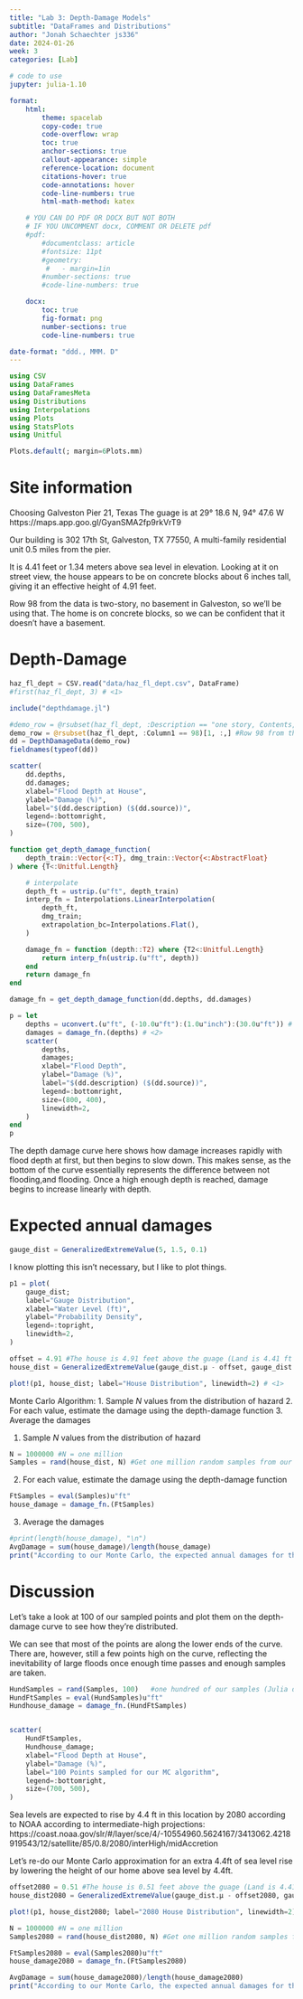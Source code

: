 ```yaml
---
title: "Lab 3: Depth-Damage Models"
subtitle: "DataFrames and Distributions"
author: "Jonah Schaechter js336"
date: 2024-01-26
week: 3
categories: [Lab]

# code to use
jupyter: julia-1.10

format: 
    html:
        theme: spacelab
        copy-code: true
        code-overflow: wrap
        toc: true
        anchor-sections: true
        callout-appearance: simple
        reference-location: document
        citations-hover: true
        code-annotations: hover
        code-line-numbers: true
        html-math-method: katex

    # YOU CAN DO PDF OR DOCX BUT NOT BOTH
    # IF YOU UNCOMMENT docx, COMMENT OR DELETE pdf
    #pdf:
        #documentclass: article
        #fontsize: 11pt
        #geometry:
         #   - margin=1in  
        #number-sections: true
        #code-line-numbers: true

    docx: 
        toc: true
        fig-format: png
        number-sections: true
        code-line-numbers: true

date-format: "ddd., MMM. D"
---
```



```julia
using CSV
using DataFrames
using DataFramesMeta
using Distributions
using Interpolations
using Plots
using StatsPlots
using Unitful

Plots.default(; margin=6Plots.mm)
```

# Site information

Choosing Galveston Pier 21, Texas
The guage is at 29° 18.6 N, 94° 47.6 W
https://maps.app.goo.gl/GyanSMA2fp9rkVrT9

Our building is 302 17th St, Galveston, TX 77550,
A multi-family residential unit 0.5 miles from the pier.

It is 4.41 feet or 1.34 meters above sea level in elevation.
Looking at it on street view, the house appears to be on concrete blocks about 6 inches tall, giving it an effective height of 4.91 feet.

Row 98 from the data is two-story, no basement in Galveston, so we'll be using that.  The home is on concrete blocks, so we can be confident that it doesn't have a basement.

# Depth-Damage
```julia
haz_fl_dept = CSV.read("data/haz_fl_dept.csv", DataFrame)
#first(haz_fl_dept, 3) # <1>

include("depthdamage.jl")

#demo_row = @rsubset(haz_fl_dept, :Description == "one story, Contents, fresh water, short duration")[1, :,]
demo_row = @rsubset(haz_fl_dept, :Column1 == 98)[1, :,] #Row 98 from the data is two-story, no basement in Galveston
dd = DepthDamageData(demo_row)
fieldnames(typeof(dd))
```

```julia
scatter(
    dd.depths,
    dd.damages;
    xlabel="Flood Depth at House",
    ylabel="Damage (%)",
    label="$(dd.description) ($(dd.source))",
    legend=:bottomright,
    size=(700, 500),
)
```


```julia
function get_depth_damage_function(
    depth_train::Vector{<:T}, dmg_train::Vector{<:AbstractFloat}
) where {T<:Unitful.Length}

    # interpolate
    depth_ft = ustrip.(u"ft", depth_train)
    interp_fn = Interpolations.LinearInterpolation(
        depth_ft,
        dmg_train;
        extrapolation_bc=Interpolations.Flat(),
    )

    damage_fn = function (depth::T2) where {T2<:Unitful.Length}
        return interp_fn(ustrip.(u"ft", depth))
    end
    return damage_fn
end
```

```julia
damage_fn = get_depth_damage_function(dd.depths, dd.damages)
```



```julia
p = let
    depths = uconvert.(u"ft", (-10.0u"ft"):(1.0u"inch"):(30.0u"ft")) # <1>
    damages = damage_fn.(depths) # <2>
    scatter(
        depths,
        damages;
        xlabel="Flood Depth",
        ylabel="Damage (%)",
        label="$(dd.description) ($(dd.source))",
        legend=:bottomright,
        size=(800, 400),
        linewidth=2,
    )
end
p
```


The depth damage curve here shows how damage increases rapidly with flood depth at first, but then begins to slow down. This makes sense, as the bottom of the curve essentially represents the difference between not flooding,and flooding.
Once a high enough depth is reached, damage begins to increase linearly with depth.

# Expected annual damages
```julia
gauge_dist = GeneralizedExtremeValue(5, 1.5, 0.1)
```
I know plotting this isn't necessary, but I like to plot things.
```julia
p1 = plot(
    gauge_dist;
    label="Gauge Distribution",
    xlabel="Water Level (ft)",
    ylabel="Probability Density",
    legend=:topright,
    linewidth=2,
)
```

```julia
offset = 4.91 #The house is 4.91 feet above the guage (Land is 4.41 ft + 0.5 ft concrete blocks the house is built on.)
house_dist = GeneralizedExtremeValue(gauge_dist.μ - offset, gauge_dist.σ, gauge_dist.ξ)
```

```julia
plot!(p1, house_dist; label="House Distribution", linewidth=2) # <1>
```

Monte Carlo Algorithm:
1. Sample $N$ values from the distribution of hazard
2. For each value, estimate the damage using the depth-damage function
3. Average the damages

1. Sample $N$ values from the distribution of hazard
```julia
N = 1000000 #N = one million
Samples = rand(house_dist, N) #Get one million random samples from our distribution
```

2. For each value, estimate the damage using the depth-damage function

```julia

FtSamples = eval(Samples)u"ft"
house_damage = damage_fn.(FtSamples)

```
3. Average the damages

```julia
#print(length(house_damage), "\n")
AvgDamage = sum(house_damage)/length(house_damage)
print("According to our Monte Carlo, the expected annual damages for this propery are ", round(AvgDamage; digits=2), " dollars.")

```

# Discussion

Let's take a look at 100 of our sampled points and plot them on the depth-damage curve to see how they're distributed.

We can see that most of the points are along the lower ends of the curve.  There are, however, still a few points high on the curve, reflecting the inevitability of large floods once enough time passes and enough samples are taken.
```julia
HundSamples = rand(Samples, 100)   #one hundred of our samples (Julia doesn't like to plot one million)
HundFtSamples = eval(HundSamples)u"ft"
Hundhouse_damage = damage_fn.(HundFtSamples)


scatter(
    HundFtSamples,
    Hundhouse_damage;
    xlabel="Flood Depth at House",
    ylabel="Damage (%)",
    label="100 Points sampled for our MC algorithm",
    legend=:bottomright,
    size=(700, 500),
)
```

Sea levels are expected to rise by 4.4 ft in this location by 2080 according to NOAA according to intermediate-high projections:
https://coast.noaa.gov/slr/#/layer/sce/4/-10554960.5624167/3413062.4218919543/12/satellite/85/0.8/2080/interHigh/midAccretion

Let's re-do our Monte Carlo approximation for an extra 4.4ft of sea level rise by lowering the height of our home above sea level by 4.4ft.

```julia
offset2080 = 0.51 #The house is 0.51 feet above the guage (Land is 4.41 ft + 0.5 ft concrete blocks - 4.4 ft sea level rise.)
house_dist2080 = GeneralizedExtremeValue(gauge_dist.μ - offset2080, gauge_dist.σ, gauge_dist.ξ)
```

```julia
plot!(p1, house_dist2080; label="2080 House Distribution", linewidth=2) # <1>
```

```julia
N = 1000000 #N = one million
Samples2080 = rand(house_dist2080, N) #Get one million random samples from our distribution
```

```julia

FtSamples2080 = eval(Samples2080)u"ft"
house_damage2080 = damage_fn.(FtSamples2080)

```
```julia

AvgDamage = sum(house_damage2080)/length(house_damage2080)
print("According to our Monte Carlo, the expected annual damages for this property are ", round(AvgDamage; digits=2), " dollars in the year 2080.")
```